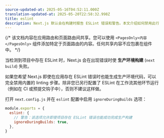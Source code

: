 ```yaml
---
source-updated-at: 2025-05-16T04:52:11.000Z
translation-updated-at: 2025-05-20T22:58:32.998Z
title: eslint
description: Next.js 默认会在构建时报告 ESLint 错误和警告。本文介绍如何禁用此行为。
---
```


{/* 该文档内容在应用路由和页面路由间共享。您可以使用 `<PagesOnly>内容</PagesOnly>` 组件添加特定于页面路由的内容。任何共享内容不应包裹在组件中。 */}

当检测到项目中存在 ESLint 时，Next.js 会在出现错误时使 **生产环境构建** (`next build`) 失败。

如果您希望 Next.js 即使在应用存在 ESLint 错误时也能生成生产环境代码，可以完全禁用内置的 linting 步骤。除非您已另行配置了 ESLint 在工作流其他环节运行（例如在 CI 或预提交钩子中），否则不建议这样做。

打开 `next.config.js` 并在 `eslint` 配置中启用 `ignoreDuringBuilds` 选项：

```js filename="next.config.js"
module.exports = {
  eslint: {
    // 警告：该选项允许即使项目存在 ESLint 错误也能成功完成生产构建
    ignoreDuringBuilds: true,
  },
}
```